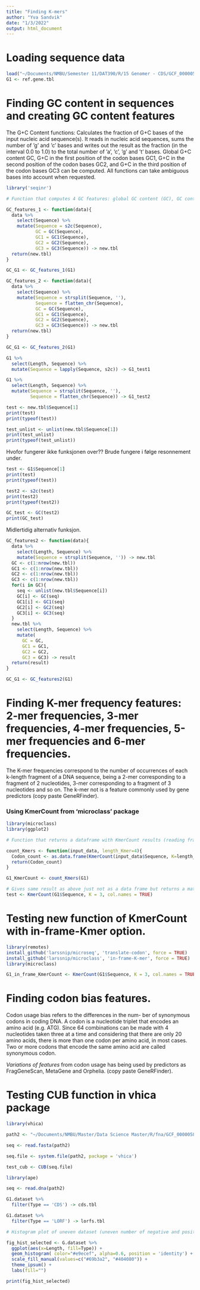 ```yaml
---
title: "Finding K-mers"
author: "Yva Sandvik"
date: "1/3/2022"
output: html_document
---
```


# Loading sequence data

```r

load("~/Documents/NMBU/Semester 11/DAT390/R/15 Genomer - CDS/GCF_000005845.2_ref.gene.tbl.RData")
G1 <- ref.gene.tbl

```

# Finding GC content in sequences and creating GC content features

The G+C Content functions:
Calculates the fraction of G+C bases of the input nucleic acid sequence(s). It reads in nucleic acid sequences, sums the number of ’g’ and ’c’ bases and writes out the result as the fraction (in the interval 0.0 to 1.0) to the total number of ’a’, ’c’, ’g’ and ’t’ bases. Global G+C content GC, G+C in the first position of the codon bases GC1, G+C in the second position of the codon bases GC2, and G+C in the third position of the codon bases GC3 can be computed. All functions can take ambiguous bases into account when requested.

```r

library('seqinr')

# Function that computes 4 GC features: global GC content (GC), GC content in the first reading frame (GC1), GC content in the second reading frame (GC2), and GC content in the third reading frame (GC3).

GC_features_1 <- function(data){
  data %>%
    select(Sequence) %>%
    mutate(Sequence = s2c(Sequence), 
           GC = GC(Sequence),
           GC1 = GC1(Sequence),
           GC2 = GC2(Sequence),
           GC3 = GC3(Sequence)) -> new.tbl
  return(new.tbl)
}

GC_G1 <- GC_features_1(G1)

```
```r
GC_features_2 <- function(data){
  data %>%
    select(Sequence) %>%
    mutate(Sequence = strsplit(Sequence, ''),
           Sequence = flatten_chr(Sequence), 
           GC = GC(Sequence),
           GC1 = GC1(Sequence),
           GC2 = GC2(Sequence),
           GC3 = GC3(Sequence)) -> new.tbl
  return(new.tbl)
}

GC_G1 <- GC_features_2(G1)

```

```r
G1 %>%
  select(Length, Sequence) %>%
  mutate(Sequence = lapply(Sequence, s2c)) -> G1_test1
```

```r
G1 %>%
  select(Length, Sequence) %>%
  mutate(Sequence = strsplit(Sequence, ''),
         Sequence = flatten_chr(Sequence)) -> G1_test2
```

```r
test <- new.tbl$Sequence[1]
print(test)
print(typeof(test))
```

```r
test_unlist <- unlist(new.tbl$Sequence[1])
print(test_unlist)
print(typeof(test_unlist))
```

Hvofor fungerer ikke funksjonen over?? Brude fungere i følge resonnement under. 

```r
test <- G1$Sequence[1]
print(test)
print(typeof(test))
```

```r
test2 <- s2c(test)
print(test2)
print(typeof(test2))
```
```r
GC_test <- GC(test2)
print(GC_test)
```

Midlertidig alternativ funksjon.

```r

GC_features2 <- function(data){
  data %>%
    select(Length, Sequence) %>%
    mutate(Sequence = strsplit(Sequence, '')) -> new.tbl
  GC <- c(1:nrow(new.tbl))
  GC1 <- c(1:nrow(new.tbl))
  GC2 <- c(1:nrow(new.tbl))
  GC3 <- c(1:nrow(new.tbl))
  for(i in GC){
    seq <- unlist(new.tbl$Sequence[i])
    GC[i] <- GC(seq)
    GC1[i] <- GC1(seq)
    GC2[i] <- GC2(seq)
    GC3[i] <- GC3(seq)
  }
  new.tbl %>%
    select(Length, Sequence) %>%
    mutate(
      GC = GC,
      GC1 = GC1,
      GC2 = GC2, 
      GC3 = GC3) -> result
  return(result)
}

GC_G1 <- GC_features2(G1)

```

# Finding K-mer frequency features: 2-mer frequencies, 3-mer frequencies, 4-mer frequencies, 5-mer frequencies and 6-mer frequencies.

The K-mer frequencies correspond to the number of occurrences of each k-length fragment of a DNA sequence, being a 2-mer corresponding to a fragment of 2 nucleotides, 3-mer corresponding to a fragment of 3 nucleotides and so on. The k-mer not is a feature commonly used by gene predictors (copy paste GeneRFinder).

### Using KmerCount from 'microclass' package

```r

library(microclass)
library(ggplot2)

# Function that returns a dataframe with KmerCount results (reading frame number 1)

count_Kmers <- function(input_data, length_Kmer=4){
  Codon_count <- as.data.frame(KmerCount(input_data$Sequence, K=length_Kmer, col.names = TRUE))
  return(Codon_count)
}

G1_KmerCount <- count_Kmers(G1)

# Gives same result as above just not as a data frame but returns a matrix
test <- KmerCount(G1$Sequence, K = 3, col.names = TRUE)

```

# Testing new function of KmerCount with in-frame-Kmer option.

```r

library(remotes)
install_github('larssnip/microseq', 'translate-codon', force = TRUE)
install_github('larssnip/microclass', 'in-frame-K-mer', force = TRUE)
library(microclass)

G1_in_frame_KmerCount <- KmerCount(G1$Sequence, K = 3, col.names = TRUE, codon = TRUE)

```


# Finding codon bias features.

Codon usage bias refers to the differences in the num- ber of synonymous codons in coding DNA. A codon is a nucleotide triplet that encodes an amino acid (e.g. ATG). Since 64 combinations can be made with 4 nucleotides taken three at a time and considering that there are only 20 amino acids, there is more than one codon per amino acid, in most cases. Two or more codons that encode the same amino acid are called synonymous codon.

*Variations of features* from codon usage has being used by predictors as FragGeneScan, MetaGene and Orphelia. (copy paste GeneRFinder).

# Testing CUB function in vhica package 

```r
library(vhica)

path2 <- "~/Documents/NMBU/Master/Data Science Master/R/fna/GCF_000005845.2_ASM584v2_genomic.fna.gz"

seq <- read.fasta(path2)

seq.file <- system.file(path2, package = 'vhica')

test_cub <- CUB(seq.file)

```

```r
library(ape)

seq <- read.dna(path2)
```

```r
G1.dataset %>% 
  filter(Type == 'CDS') -> cds.tbl

G1.dataset %>% 
  filter(Type == 'LORF') -> lorfs.tbl

```

```r
# Histogram plot of uneven dataset (uneven number of negative and positive orfs), but it has been attempted to make the length distribution equal (dataset=1)

fig_hist_selected <- G.dataset %>%
  ggplot(aes(x=Length, fill=Type)) +
  geom_histogram( color="#e9ecef", alpha=0.6, position = 'identity') +
  scale_fill_manual(values=c("#69b3a2", "#404080")) +
  theme_ipsum() +
  labs(fill="")

print(fig_hist_selected)
```











